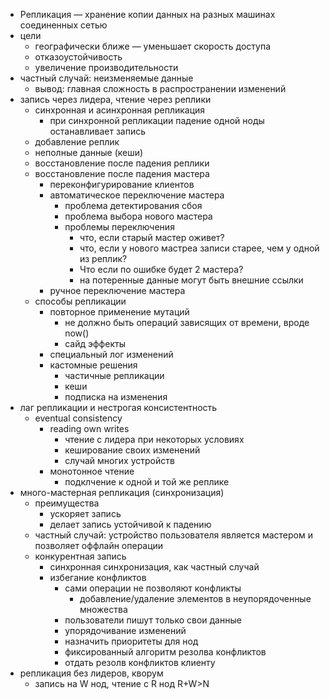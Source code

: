 - Репликация — хранение копии данных на разных машинах соединенных сетью
- цели
  - географически ближе — уменьшает скорость доступа
  - отказоустойчивость
  - увеличение производительности
- частный случай: неизменяемые данные
  - вывод: главная сложность в распространении изменений
- запись через лидера, чтение через реплики
  - синхронная и асинхронная репликация
    - при синхронной репликации падение одной ноды останавливает запись
  - добавление реплик
  - неполные данные (кеши)
  - восстановление после падения реплики
  - восстановление после падения мастера
    - переконфигурирование клиентов
    - автоматическое переключение мастера
      - проблема детектирования сбоя
      - проблема выбора нового мастера
      - проблемы переключения
        - что, если старый мастер оживет?
        - что, если у нового мастреа записи старее, чем у одной из реплик?
        - Что если по ошибке будет 2 мастера?
        - на потеренные данные могут быть внешние ссылки
    - ручное переключение мастера
  - способы репликации
    - повторное применение мутаций
      - не должно быть операций зависящих от времени, вроде now()
      - сайд эффекты
    - специальный лог изменений
    - кастомные решения
      - частичные репликации
      - кеши
      - подписка на изменения
- лаг репликации и нестрогая консистентность
  - eventual consistency
    - reading own writes
      - чтение с лидера при некоторых условиях
      - кеширование своих изменений
      - случай многих устройств
    - монотонное чтение
      - подклчение к одной и той же реплике
- много-мастерная репликация (синхронизация)
  - преимущества
    - ускоряет запись
    - делает запись устойчивой к падению
  - частный случай: устройство пользователя является мастером и позволяет оффлайн операции
  - конкурентная запись
    - синхронная синхронизация, как частный случай
    - избегание конфликтов
      - сами операции не позволяют конфликты
        - добавление/удаление элементов в неупорядоченные множества
      - пользователи пишут только свои данные
      - упорядочивание изменений
      - назначить приоритеты для нод
      - фиксированный алгоритм резолва конфликтов
      - отдать резолв конфликтов клиенту
- репликация без лидеров, кворум
  - запись на W нод, чтение с R нод R+W>N

